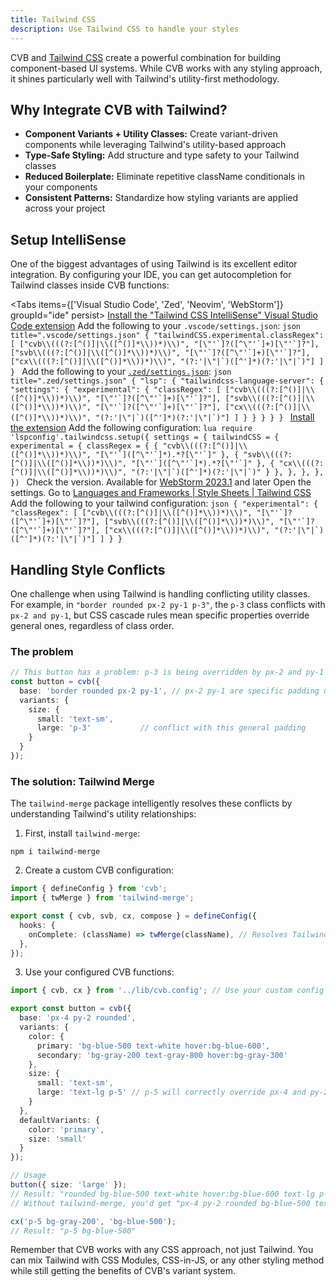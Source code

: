 ```yaml
---
title: Tailwind CSS
description: Use Tailwind CSS to handle your styles
---
```



CVB and [Tailwind CSS](https://tailwindcss.com/) create a powerful combination for building component-based UI systems. While CVB works with any styling approach, it shines particularly well with Tailwind's utility-first methodology.

## Why Integrate CVB with Tailwind?

- **Component Variants + Utility Classes:** Create variant-driven components while leveraging Tailwind's utility-based approach
- **Type-Safe Styling:** Add structure and type safety to your Tailwind classes
- **Reduced Boilerplate:** Eliminate repetitive className conditionals in your components
- **Consistent Patterns:** Standardize how styling variants are applied across your project

## Setup IntelliSense

One of the biggest advantages of using Tailwind is its excellent editor integration. By configuring your IDE, you can get autocompletion for Tailwind classes inside CVB functions:

<Tabs items={['Visual Studio Code', 'Zed', 'Neovim', 'WebStorm']} groupId="ide" persist>
  <Tab value="Visual Studio Code">
    <Steps>
      <Step>
        [Install the "Tailwind CSS IntelliSense" Visual Studio Code extension](https://marketplace.visualstudio.com/items?itemName=bradlc.vscode-tailwindcss)
      </Step>
      <Step>
        Add the following to your `.vscode/settings.json`:
        ```json title=".vscode/settings.json"
        {
          "tailwindCSS.experimental.classRegex": [
            ["cvb\\(((?:[^()]|\\([^()]*\\))*)\\)", "[\"'`]?([^\"'`]+)[\"'`]?"],
            ["svb\\(((?:[^()]|\\([^()]*\\))*)\\)", "[\"'`]?([^\"'`]+)[\"'`]?"],
            ["cx\\(((?:[^()]|\\([^()]*\\))*)\\)", "(?:'|\"|`)([^']*)(?:'|\"|`)"]
          ]
        }
        ```
      </Step>
    </Steps>
  </Tab>
  <Tab value="Zed">
    Add the following to your [`.zed/settings.json`](https://zed.dev/docs/configuring-zed#settings-files):
    ```json title=".zed/settings.json"
    {
      "lsp": {
        "tailwindcss-language-server": {
          "settings": {
            "experimental": {
              "classRegex": [
                ["cvb\\(((?:[^()]|\\([^()]*\\))*)\\)", "[\"'`]?([^\"'`]+)[\"'`]?"],
                ["svb\\(((?:[^()]|\\([^()]*\\))*)\\)", "[\"'`]?([^\"'`]+)[\"'`]?"],
                ["cx\\(((?:[^()]|\\([^()]*\\))*)\\)", "(?:'|\"|`)([^']*)(?:'|\"|`)"]
              ]
            }
          }
        }
      }
    }
    ```
  </Tab>
  <Tab value="Neovim">
    <Steps>
      <Step>
        [Install the extension](https://github.com/neovim/nvim-lspconfig/blob/master/doc/server_configurations.md#tailwindcss)
      </Step>
      <Step>
        Add the following configuration:
        ```lua
        require 'lspconfig'.tailwindcss.setup({
          settings = {
            tailwindCSS = {
              experimental = {
                classRegex = {
                  { "cvb\\(((?:[^()]|\\([^()]*\\))*)\\)", "[\"'`]([^\"'`]*).*?[\"'`]" },
                  { "svb\\(((?:[^()]|\\([^()]*\\))*)\\)", "[\"'`]([^\"'`]*).*?[\"'`]" },
                  { "cx\\(((?:[^()]|\\([^()]*\\))*)\\)", "(?:'|\"|`)([^']*)(?:'|\"|`)" }
                },
              },
            },
          },
        })
        ```
      </Step>
    </Steps>
  </Tab>
  <Tab value="WebStorm">
    <Steps>
      <Step>
        Check the version. Available for [WebStorm 2023.1](https://www.jetbrains.com/webstorm/whatsnew/) and later
      </Step>
      <Step>
        Open the settings. Go to [Languages and Frameworks | Style Sheets | Tailwind CSS](https://www.jetbrains.com/help/webstorm/tailwind-css.html#ws_css_tailwind_configuration)
      </Step>
      <Step>
        Add the following to your tailwind configuration:
        ```json
        {
          "experimental": {
            "classRegex": [
              ["cvb\\(((?:[^()]|\\([^()]*\\))*)\\)", "[\"'`]?([^\"'`]+)[\"'`]?"],
              ["svb\\(((?:[^()]|\\([^()]*\\))*)\\)", "[\"'`]?([^\"'`]+)[\"'`]?"],
              ["cx\\(((?:[^()]|\\([^()]*\\))*)\\)", "(?:'|\"|`)([^']*)(?:'|\"|`)"]
            ]
          }
        }
        ```
      </Step>
    </Steps>
  </Tab>
</Tabs>

## Handling Style Conflicts

One challenge when using Tailwind is handling conflicting utility classes. For example, in `"border rounded px-2 py-1 p-3"`, the `p-3` class conflicts with `px-2 and py-1`, but CSS cascade rules mean specific properties override general ones, regardless of class order.

### The problem

```ts
// This button has a problem: p-3 is being overridden by px-2 and py-1
const button = cvb({
  base: 'border rounded px-2 py-1', // px-2 py-1 are specific padding utilities
  variants: {
    size: {
      small: 'text-sm',
      large: 'p-3'           // conflict with this general padding
    }
  }
});
```

### The solution:  Tailwind Merge

The `tailwind-merge` package intelligently resolves these conflicts by understanding Tailwind's utility relationships:

1. First, install `tailwind-merge`:
```package-install
npm i tailwind-merge
```

2. Create a custom CVB configuration:

```ts title="cvb.config.ts"
import { defineConfig } from 'cvb';
import { twMerge } from 'tailwind-merge';

export const { cvb, svb, cx, compose } = defineConfig({
  hooks: {
    onComplete: (className) => twMerge(className), // Resolves Tailwind conflicts [!code highlight]
  },
});
```

3. Use your configured CVB functions:

```ts title="components/button.ts"
import { cvb, cx } from '../lib/cvb.config'; // Use your custom config

export const button = cvb({
  base: 'px-4 py-2 rounded',
  variants: {
    color: {
      primary: 'bg-blue-500 text-white hover:bg-blue-600',
      secondary: 'bg-gray-200 text-gray-800 hover:bg-gray-300'
    },
    size: {
      small: 'text-sm',
      large: 'text-lg p-5' // p-5 will correctly override px-4 and py-2
    }
  },
  defaultVariants: {
    color: 'primary',
    size: 'small'
  }
});

// Usage
button({ size: 'large' });
// Result: "rounded bg-blue-500 text-white hover:bg-blue-600 text-lg p-5"
// Without tailwind-merge, you'd get "px-4 py-2 rounded bg-blue-500 text-white hover:bg-blue-600 text-lg p-5"

cx('p-5 bg-gray-200', 'bg-blue-500');
// Result: "p-5 bg-blue-500"
```

<Callout> Remember that CVB works with any CSS approach, not just Tailwind. You can mix Tailwind with CSS Modules, CSS-in-JS, or any other styling method while still getting the benefits of CVB's variant system. </Callout>